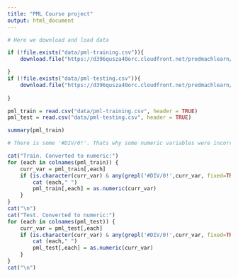 ```yaml
---
title: "PML Course project"
output: html_document
---
```




```r
# Here we download and load data

if (!file.exists("data/pml-training.csv")){
    download.file("https://d396qusza40orc.cloudfront.net/predmachlearn/pml-training.csv",destfile = "data/pml-training.csv")

}
if (!file.exists("data/pml-testing.csv")){
    download.file("https://d396qusza40orc.cloudfront.net/predmachlearn/pml-testing.csv",destfile = "data/pml-testing.csv")
    
}

pml_train = read.csv("data/pml-training.csv", header = TRUE)  
pml_test = read.csv("data/pml-testing.csv", header = TRUE)

summary(pml_train)

# There is some '#DIV/0!'. Thats why some numeric variables were incorrectly encoded as charaters. Below we correct them:

cat("Train. Converted to numeric:")
for (each in colnames(pml_train)) {
    curr_var = pml_train[,each]
    if (is.character(curr_var) & any(grepl('#DIV/0!',curr_var, fixed=TRUE))) {
        cat (each," ")
        pml_train[,each] = as.numeric(curr_var)
    }
}  
cat("\n")
cat("Test. Converted to numeric:")
for (each in colnames(pml_test)) {
    curr_var = pml_test[,each]
    if (is.character(curr_var) & any(grepl('#DIV/0!',curr_var, fixed=TRUE))) {
        cat (each," ")
        pml_test[,each] = as.numeric(curr_var)
    }
}  
cat("\n")   
```

